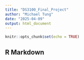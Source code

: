 ```yaml
---
title: "DS3100_Final_Project"
author: "Michael Tung"
date: "2025-04-09"
output: html_document
---
```


```r
knitr::opts_chunk$set(echo = TRUE)
```

## R Markdown

